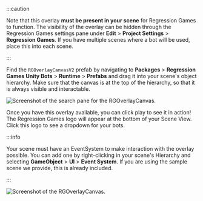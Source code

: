 :::caution

Note that this overlay **must be present in your scene** for Regression Games to function. The visibility
of the overlay can be hidden through the Regression Games settings pane under **Edit** > **Project Settings** >
**Regression Games**. If you have multiple scenes where a bot will be used, place this into each scene.

:::

Find the `RGOverlayCanvasV2` prefab by navigating to **Packages** > **Regression Games Unity Bots** > **Runtime** > **Prefabs** and
drag it into your scene's object hierarchy. Make sure that the canvas is at the top of the hierarchy, so that it is always
visible and interactable.

![Screenshot of the search pane for the RGOverlayCanvas.](./img/overlay_4.png)

Once you have this overlay available, you can click play to see it in action! The
Regression Games logo will appear at the bottom of your Scene View. Click this logo to see a dropdown for your bots.

:::info

Your scene must have an EventSystem to make interaction with the overlay possible. You can add one by
right-clicking in your scene's Hierarchy and selecting **GameObject** > **UI** > **Event System**.
If you are using the sample scene we provide, this is already included.

:::

![Screenshot of the RGOverlayCanvas.](./img/overlay_5.png)